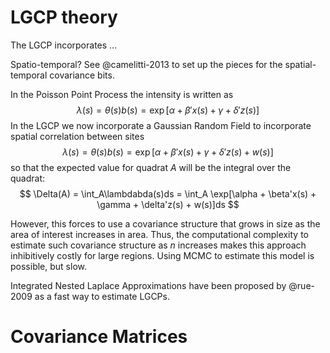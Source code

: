 # LGCP theory

The LGCP incorporates ...

Spatio-temporal? See @camelitti-2013 to set up the pieces for the spatial-temporal covariance bits.

In the Poisson Point Process the intensity is written as
$$
\lambda(s) = \theta(s)b(s) = \exp[\alpha + \beta'x(s) + \gamma + \delta'z(s)]
$$
In the LGCP we now incorporate a Gaussian Random Field to incorporate spatial correlation between sites
$$
\lambda(s) = \theta(s)b(s) = \exp[\alpha + \beta'x(s) + \gamma + \delta'z(s) + w(s)]
$$
so that the expected value for quadrat $A$ will be the integral over the quadrat:
$$
\Delta(A) = \int_A\lambdabda(s)ds = \int_A \exp[\alpha + \beta'x(s) + \gamma + \delta'z(s) + w(s)]ds
$$

However, this forces to use a covariance structure that grows in size as the area of interest increases in area. Thus, the computational complexity
to estimate such covariance structure as $n$ increases makes this approach inhibitively costly for large regions. Using MCMC to estimate this model is possible, but slow.

Integrated Nested Laplace Approximations have been proposed by @rue-2009 as a fast way to estimate LGCPs.	

# Covariance Matrices

